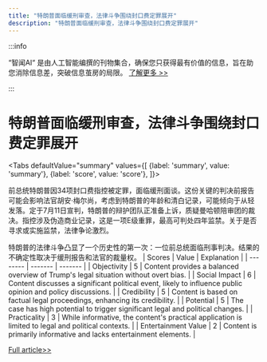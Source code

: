 ```yaml
---
title: "特朗普面临缓刑审查，法律斗争围绕封口费定罪展开"
description: "特朗普面临缓刑审查，法律斗争围绕封口费定罪展开"
---
```



:::info

“智闻AI“ 是由人工智能编撰的刊物集合，确保您只获得最有价值的信息，旨在助您消除信息差，突破信息茧房的局限。  [了解更多 >>](/)

:::

# 特朗普面临缓刑审查，法律斗争围绕封口费定罪展开


<Tabs
	defaultValue="summary"
	values={[
	{label: 'summary', value: 'summary'},
	{label: 'score', value: 'score'},
]}>
<TabItem value="summary">


前总统特朗普因34项封口费指控被定罪，面临缓刑面谈。这份关键的判决前报告可能会影响法官胡安·梅尔尚，考虑到特朗普的年龄和清白记录，可能倾向于从轻发落。定于7月11日宣判，特朗普的辩护团队正准备上诉，质疑曼哈顿陪审团的裁决。指控涉及伪造商业记录，这是一项E级重罪，最高可判处四年监禁。关于是否寻求或实施监禁，法律争论激烈。

特朗普的法律斗争凸显了一个历史性的第一次：一位前总统面临刑事判决。结果的不确定性取决于缓刑报告和法官的裁量权。
</TabItem>
<TabItem value="score">
	| Scores     | Value   | Explanation |
	| -------- | ------- | ------- |
	| Objectivity  | 5    | Content provides a balanced overview of Trump's legal situation without overt bias.    |
	| Social Impact | 6     | Content discusses a significant political event, likely to influence public opinion and policy discussions.    |
	| Credibility    | 5    | Content is based on factual legal proceedings, enhancing its credibility.    |
	| Potential    | 5    | The case has high potential to trigger significant legal and political changes.    |
	| Practicality    | 3    | While informative, the content's practical application is limited to legal and political contexts.    |
	| Entertainment Value    | 2    | Content is primarily informative and lacks entertainment elements.    |
</TabItem>
</Tabs>

[Full article>>](https://www.cnbc.com/2024/06/10/trump-probation-interview-hush-money-trial-verdict.html)
